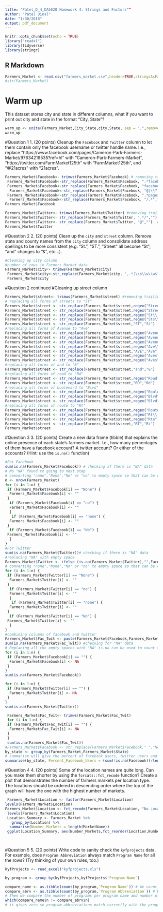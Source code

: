 ```yaml
---
title: "Patel_D_4_DA5020 Homework 4: Strings and Factors""
author: "Patel Dinal"
date: "1/30/2018"
output: pdf_document
---
```


```r
knitr::opts_chunk$set(echo = TRUE)
library("readxl")
library(tidyverse)
library(stringr)
```

## R Markdown


```r
Farmers_Market <- read.csv("farmers_market.csv",header=TRUE,stringsAsFactors = FALSE)
#str(Farmers_Market)
```

# Warm up
This dataset stores city and state in different columns, what if you want to
print out city and state in the format "City, State"?
```r
warm_up <- unite(Farmers_Market,City_State,city,State, sep = ",",remove = FALSE)
warm_up
```

#Question 1
1. (20 points) Cleanup the `Facebook` and `Twitter` column to let them contain only the facebook username or twitter handle name. I.e., replace "https://www.facebook.com/pages/Cameron-Park-Farmers-Market/97634216535?ref=hl" with "Cameron-Park-Farmers-Market", "https://twitter.com/FarmMarket125th" with "FarmMarket125th", and "\@21acres" with "21acres".
```r
Farmers_Market$Facebook<- trimws(Farmers_Market$Facebook) # removing trailing space
 Farmers_Market$Facebook<-str_replace(Farmers_Market$Facebook, ".*facebook.com/","") #removing ".*facebook.com"
 Farmers_Market$Facebook<-str_replace(Farmers_Market$Facebook, "facebook.com|https:|-\\d+","") #removing "facebook.com|https:|-\\d+"
  Farmers_Market$Facebook<-str_replace(Farmers_Market$Facebook, "@|\\?.*","") #removing "@|\\?.*"
 Farmers_Market$Facebook<-str_replace(Farmers_Market$Facebook, ".*pages/","") #removing ".*pages/"
  Farmers_Market$Facebook<-str_replace(Farmers_Market$Facebook, "/.*","") #removing "/.*"
Farmers_Market$Facebook

Farmers_Market$Twitter<- trimws(Farmers_Market$Twitter) #removing trailing space 
Farmers_Market$Twitter<- str_replace(Farmers_Market$Twitter, ".*/","") #removing ".*/"
Farmers_Market$Twitter<- str_replace(Farmers_Market$Twitter, "@","")  #removing "@"
Farmers_Market$Twitter
```

#Question 2
2. (20 points) Clean up the `city` and `street` column. Remove state and county names from the `city` column and consolidate address spellings to be more consistent (e.g. "St.", "ST.", "Street" all become "St"; "and" changes to "&", etc...).
```r
#Cleaning up city column
#number of rows in Farmers Market data
Farmers_Market$city<- trimws(Farmers_Market$city)
 Farmers_Market$city<-str_replace(Farmers_Market$city, ",.*|\\s\\w\\w$","") #removing any county or state name after ","
 Farmers_Market$city
```
#Question 2 continued
#Cleaning up street column
```r
Farmers_Market$street<- trimws(Farmers_Market$street) #removing trailing space
# replacing all forms of streets to "St"
Farmers_Market$street <- str_replace(Farmers_Market$street,regex("Streets",ignore_case = TRUE),"St")
Farmers_Market$street <- str_replace(Farmers_Market$street,regex("Street",ignore_case = TRUE),"St")
Farmers_Market$street <- str_replace(Farmers_Market$street,regex("St\\.",ignore_case = TRUE),"St")
Farmers_Market$street <- str_replace(Farmers_Market$street,regex("Sts\\.",ignore_case = TRUE),"St")
Farmers_Market$street <- str_replace(Farmers_Market$street,"ST","St")
#replacing all forms of Avenue to "Ave"
Farmers_Market$street <- str_replace(Farmers_Market$street,regex("Avenue",ignore_case = TRUE),"Ave")
Farmers_Market$street <- str_replace(Farmers_Market$street,regex("Avenues",ignore_case = TRUE),"Ave")
Farmers_Market$street <- str_replace(Farmers_Market$street,regex("Avenue's",ignore_case = TRUE),"Ave")
Farmers_Market$street <- str_replace(Farmers_Market$street,regex("Ave\\.",ignore_case = TRUE),"Ave")
Farmers_Market$street <- str_replace(Farmers_Market$street,"AVE","Ave")
Farmers_Market$street <- str_replace(Farmers_Market$street,regex("Aves",ignore_case = TRUE),"Ave")
Farmers_Market$street <- str_replace(Farmers_Market$street,regex("Aves\\.",ignore_case = TRUE),"Ave")
#replacing all forms of and to "&"
Farmers_Market$street <- str_replace(Farmers_Market$street,"and","&")
#replacing all forms of road to "Rd"
Farmers_Market$street <- str_replace(Farmers_Market$street,regex("Road",ignore_case = TRUE),"Rd")
Farmers_Market$street <- str_replace(Farmers_Market$street,"RD","Rd")
#replacing all forms of boulevard to "Blvd"
Farmers_Market$street <- str_replace(Farmers_Market$street,regex("Boulevard",ignore_case = TRUE),"Blvd")
Farmers_Market$street <- str_replace(Farmers_Market$street,regex("Blvd\\.",ignore_case = TRUE),"Blvd")
Farmers_Market$street <- str_replace(Farmers_Market$street,regex("Blvd",ignore_case = TRUE),"Blvd")
#replacing all forms of route to "Rt"
Farmers_Market$street <- str_replace(Farmers_Market$street,regex("Route",ignore_case = TRUE),"Rt")
Farmers_Market$street <- str_replace(Farmers_Market$street,regex("Rt\\.",ignore_case = TRUE),"Rt")
Farmers_Market$street <- str_replace(Farmers_Market$street,regex("Rte",ignore_case = TRUE),"Rt")
Farmers_Market$street <- str_replace(Farmers_Market$street,"RT","Rt")
Farmers_Market$street

```

#Question 3
3. (20 points) Create a new data frame (tibble) that explains the online presence of each state's farmers market. I.e., how many percentages of them have a facebook account? A twitter account? Or either of the accounts? (Hint: use the `is.na()` function)
```r
#For Facebook
sum(is.na(Farmers_Market$Facebook)) # checking if there is "NA" data 
# No "NA" found to going to next step
# converting "none","None","No" or "no" to empty space so that can be counted as not users of facebook
n <- nrow(Farmers_Market)
for (i in 1:n) {
 if (Farmers_Market$Facebook[i] == "None") {
  Farmers_Market$Facebook[i] <- ""
 }
  if (Farmers_Market$Facebook[i] == "no") {
  Farmers_Market$Facebook[i] <- ""
  }
   if (Farmers_Market$Facebook[i] == "none") {
  Farmers_Market$Facebook[i] <- ""
 }
  if (Farmers_Market$Facebook[i] == "No") {
 Farmers_Market$Facebook[i] <- ""
  }
}
#For Twitter
sum(is.na(Farmers_Market$Twitter))# checking if there is "NA" data 
#replacing "NA" with empty space
Farmers_Market$Twitter <- ifelse (is.na(Farmers_Market$Twitter),"",Farmers_Market$Twitter)
# converting "none","None","No" or "no" to empty space so that can be counted as not users of twitter
for (i in 1:n) {
 if (Farmers_Market$Twitter[i] == "None") {
  Farmers_Market$Twitter[i] <- ""
 }
  if (Farmers_Market$Twitter[i] == "no") {
  Farmers_Market$Twitter[i] <- ""
  }
   if (Farmers_Market$Twitter[i] == "none") {
  Farmers_Market$Twitter[i] <- ""
 }
  if (Farmers_Market$Twitter[i] == "No") {
 Farmers_Market$Twitter[i] <- ""
  }
}
#combining columns of facebook and twitter 
Farmers_Market$Fac_Twit <- paste(Farmers_Market$Facebook,Farmers_Market$Twitter)
sum(is.na(Farmers_Market$Fac_Twit)) #checking for "NA" data
# Replacing all the empty spaces with "NA" is.na can be used to count the number of users
for (i in 1:n) {
 if (Farmers_Market$Facebook[i] == "") {
  Farmers_Market$Facebook[i] <- NA
 }
}  
sum(is.na(Farmers_Market$Facebook))

for (i in 1:n) {
 if (Farmers_Market$Twitter[i] == "") {
  Farmers_Market$Twitter[i] <- NA
 }
}
sum(is.na(Farmers_Market$Twitter))

 Farmers_Market$Fac_Twit<- trimws(Farmers_Market$Fac_Twit)
 for (i in 1:n) {
 if (Farmers_Market$Fac_Twit[i] == "") {
  Farmers_Market$Fac_Twit[i] <- NA
 }
 }
 sum(is.na(Farmers_Market$Fac_Twit))
#Farmers_Market$Facebook <- str_replace(Farmers_Market$Facebook," ","NA")
by_state <- group_by(Farmers_Market,Farmers_Market$State)
# summarise will give the percent of facebook users, twitter users and facebook or twitter users per state 
summarise(by_state, Percent_Facebook_Users = (sum(!is.na(Facebook))/length(Facebook))*100, Percent_Twitter_Users = (sum(!is.na(Twitter))/length(Twitter))*100, Percent_Fcbk_or_Twtr_Users = (sum(!is.na(Fac_Twit))/length(Fac_Twit))*100)

```

#Question 4
4. (20 points) 
    Some of the location names are quite long. Can you make them shorter by using the `forcats::fct_recode` function? Create a plot that demonstrates the number of farmers markets per location type. The locations should be ordered in descending order where the top of the graph will have the one with the highest number of markets.
```r
 Farmers_Market$Location <- factor(Farmers_Market$Location)
levels(Farmers_Market$Location)
Farmers_Market$Location <- fct_recode(Farmers_Market$Location, "No Location" = "", "Public Street" = "Closed-off public street", "Wholesale Market" = "Co-located with wholesale market facility", "Faith-based institution" = "Faith-based institution (e.g., church, mosque, synagogue, temple)", "Government building" = "Federal/State government building grounds", "Local government building" = "Local government building grounds", "Farm" = "On a farm from: a barn, a greenhouse, a tent, a stand, etc", "Parking Lot" = "Private business parking lot")
 levels(Farmers_Market$Location)
 Location_Summary <- Farmers_Market %>%
   group_by(Location) %>%
  summarise(Number_Markets = length(MarketName))
 ggplot(Location_Summary, aes(Number_Markets,fct_reorder(Location,Number_Markets))) + geom_point()
 
 
```

#Question 5
5. (20 points) Write code to sanity check the `kyfprojects` data. For example, does `Program Abbreviation` always match `Program Name` for all the rows? (Try thinking of your own rules, too.)
```r
kyfProjects <- read_excel("kyfprojects.xls")

by_program <- group_by(kyfProjects,kyfProjects$`Program Name`)

compare_name <- as.tibble(count(by_program,`Program Name`)) # We count the number of programs for each program name
compare_abrv <- as.tibble(count(by_program,`Program Abbreviation`)) # We count the number of programs for each program abbreviation
# Then we compare the number of programs per program name and number of programs per program abbreviation and if they are same then we can say that program abbreviations match correctly with the program names in each row
which(compare_name$n != compare_abrv$n)
# it gives zero so program abbreviations match correctly with the program names in each row
```


